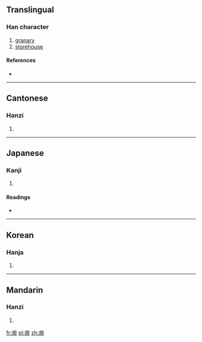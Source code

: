 ==Translingual==

===Han character===
{{Han char|rn=53|rad=广|as=09|sn=12|four=0023<sub>7</sub>|canj=戈竹X人 (IHXO)}}

# [[granary]]
# [[storehouse]]

====References====
* {{Han ref|kx=0348.140|dkj=09398|dj=0659.040|hdz=20888.090|uh=5EBE|ud=24254|bh=B168|bd=45416}}

----

==Cantonese==

===Hanzi===
{{yue-hanzi|jyut=|y=yu5}}

# {{defn|Cantonese|sort=广09}}

----

==Japanese==

===Kanji===
{{ja-kanji|grade=|rs=广09}}

# {{defn|Japanese|sort=广09}}

====Readings====
* {{ja-readings|on=[[ゆ]] (yu)|kun=[[くら]] (kura)}}

----

==Korean==

===Hanja===
{{ko-hanja|hangeul=유|rv=yu|mr=yu}}

# {{defn|Korean|sort=广09}}

----

==Mandarin==

===Hanzi===
{{cmn-hanzi|pin=[[yǔ]] ([[yu3]])|wg=yü<sup>3</sup>}}

# {{defn|Mandarin|sort=广09}}

[[fr:庾]]
[[pl:庾]]
[[zh:庾]]